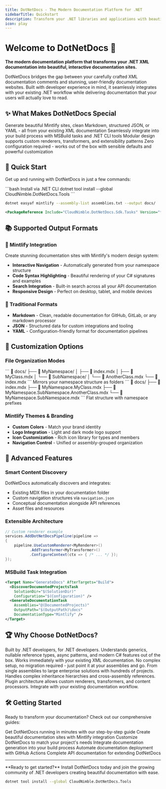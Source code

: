 ```yaml
---
title: DotNetDocs - The Modern Documentation Platform for .NET
sidebarTitle: Quickstart
description: Transform your .NET libraries and applications with beautiful documentation
icon: play
---
```


# Welcome to DotNetDocs 🚀

**The modern documentation platform that transforms your .NET XML documentation into beautiful, interactive documentation sites.**

DotNetDocs bridges the gap between your carefully crafted XML documentation comments and stunning, user-friendly documentation websites. Built with developer experience in mind, it seamlessly integrates with your existing .NET workflow while delivering documentation that your users will actually love to read.

## ✨ What Makes DotNetDocs Special

<CardGroup cols={2}>
  <Card title="🎨 Multiple Output Formats" icon="palette">
    Generate beautiful Mintlify sites, clean Markdown, structured JSON, or YAML - all from your existing XML documentation
  </Card>
  <Card title="🔧 MSBuild Integration" icon="gear">
    Seamlessly integrate into your build process with MSBuild tasks and .NET CLI tools
  </Card>
  <Card title="🏗️ Flexible Architecture" icon="cubes">
    Modular design supports custom renderers, transformers, and extensibility patterns
  </Card>
  <Card title="⚡ Developer-First" icon="code">
    Zero configuration required - works out of the box with sensible defaults and powerful customization
  </Card>
</CardGroup>

## 🚀 Quick Start

Get up and running with DotNetDocs in just a few commands:

<CodeGroup>
```bash Install via .NET CLI
dotnet tool install --global CloudNimble.DotNetDocs.Tools
```

```bash Generate Documentation
dotnet easyaf mintlify --assembly-list assemblies.txt --output docs/
```

```xml MSBuild Integration
<PackageReference Include="CloudNimble.DotNetDocs.Sdk.Tasks" Version="*" />
```
</CodeGroup>

## 📚 Supported Output Formats

### 🎯 Mintlify Integration
Create stunning documentation sites with Mintlify's modern design system:
- **Interactive Navigation** - Automatically generated from your namespace structure
- **Code Syntax Highlighting** - Beautiful rendering of your C# signatures and examples
- **Search Integration** - Built-in search across all your API documentation
- **Responsive Design** - Perfect on desktop, tablet, and mobile devices

### 📄 Traditional Formats
- **Markdown** - Clean, readable documentation for GitHub, GitLab, or any markdown processor
- **JSON** - Structured data for custom integrations and tooling
- **YAML** - Configuration-friendly format for documentation pipelines

## 🎨 Customization Options

### File Organization Modes
<Tabs>
  <Tab title="Folder Mode">
    ```
    📁 docs/
    ├── 📁 MyNamespace/
    │   ├── 📄 index.mdx
    │   ├── 📄 MyClass.mdx
    │   └── 📁 SubNamespace/
    │       └── 📄 AnotherClass.mdx
    └── 📄 index.mdx
    ```
    Mirrors your namespace structure as folders
  </Tab>
  
  <Tab title="File Mode">
    ```
    📁 docs/
    ├── 📄 index.mdx
    ├── 📄 MyNamespace.MyClass.mdx
    ├── 📄 MyNamespace.SubNamespace.AnotherClass.mdx
    └── 📄 MyNamespace.SubNamespace.mdx
    ```
    Flat structure with namespace prefixes
  </Tab>
</Tabs>

### Mintlify Themes & Branding
- **Custom Colors** - Match your brand identity
- **Logo Integration** - Light and dark mode logo support
- **Icon Customization** - Rich icon library for types and members
- **Navigation Control** - Unified or assembly-grouped organization

## 🔧 Advanced Features

### Smart Content Discovery
DotNetDocs automatically discovers and integrates:
- Existing MDX files in your documentation folder
- Custom navigation structures via `navigation.json`
- Conceptual documentation alongside API references
- Asset files and resources

### Extensible Architecture
```csharp
// Custom renderer example
services.AddDotNetDocsPipeline(pipeline =>
{
    pipeline.UseCustomRenderer<MyRenderer>()
           .AddTransformer<MyTransformer>()
           .ConfigureContext(ctx => { /* ... */ });
});
```

### MSBuild Task Integration
```xml
<Target Name="GenerateDocs" AfterTargets="Build">
  <DiscoverDocumentedProjectsTask 
    SolutionDir="$(SolutionDir)" 
    Configuration="$(Configuration)" />
  <GenerateDocumentationTask 
    Assemblies="@(DocumentedProjects)"
    OutputPath="$(OutputPath)\docs"
    DocumentationType="Mintlify" />
</Target>
```

## 🏆 Why Choose DotNetDocs?

<AccordionGroup>
  <Accordion title="🎯 Designed for .NET Developers">
    Built by .NET developers, for .NET developers. Understands generics, nullable reference types, async patterns, and modern C# features out of the box.
  </Accordion>
  
  <Accordion title="🚀 Zero Configuration">
    Works immediately with your existing XML documentation. No complex setup, no migration required - just point it at your assemblies and go.
  </Accordion>
  
  <Accordion title="📈 Scales with Your Project">
    From single assemblies to large enterprise solutions with hundreds of projects. Handles complex inheritance hierarchies and cross-assembly references.
  </Accordion>
  
  <Accordion title="🔧 Extensible & Customizable">
    Plugin architecture allows custom renderers, transformers, and content processors. Integrate with your existing documentation workflow.
  </Accordion>
</AccordionGroup>

## 🛠️ Getting Started

Ready to transform your documentation? Check out our comprehensive guides:

<CardGroup cols={3}>
  <Card title="📖 Quick Start Guide" href="/getting-started">
    Get DotNetDocs running in minutes with our step-by-step guide
  </Card>
  <Card title="🎨 Mintlify Setup" href="/mintlify-guide">
    Create beautiful documentation sites with Mintlify integration
  </Card>
  <Card title="⚙️ Configuration" href="/configuration">
    Customize DotNetDocs to match your project's needs
  </Card>
</CardGroup>

<CardGroup cols={3}>
  <Card title="🔧 MSBuild Tasks" href="/msbuild-integration">
    Integrate documentation generation into your build process
  </Card>
  <Card title="🚀 CI/CD Integration" href="/cicd-setup">
    Automate documentation deployment with GitHub Actions
  </Card>
  <Card title="📚 API Reference" href="/api-reference">
    Complete API documentation for extending DotNetDocs
  </Card>
</CardGroup>

---

<Note>
**Ready to get started?** Install DotNetDocs today and join the growing community of .NET developers creating beautiful documentation with ease.

```bash
dotnet tool install --global CloudNimble.DotNetDocs.Tools
```
</Note>